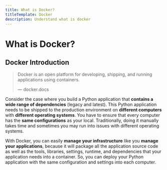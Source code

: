 ```yaml
---
title: What is Docker?
titleTemplate: Docker
description: Understand what is docker
---
```


# What is Docker?

## Docker Introduction

> Docker is an open platform for developing, shipping, and running applications using containers.
>
> — docker.docs

Consider the case where you build a Python application that **contains a wide range of dependencies** (legacy and latest). This Python application needs to be shipped to the production environment on **different computers** with **different operating systems**. You have to ensure that every computer has the **same configurations** as your local. Traditionally, doing it manually takes time and sometimes you may run into issues with different operating systems.

With Docker, you can easily **manage your infrastructure** like you **manage your applications**, because it will package all the application source code as well as the tools, libraries, settings, runtime, and dependencies that your application needs into a container. So, you can deploy your Python application with the same configuration and settings into each computer.

